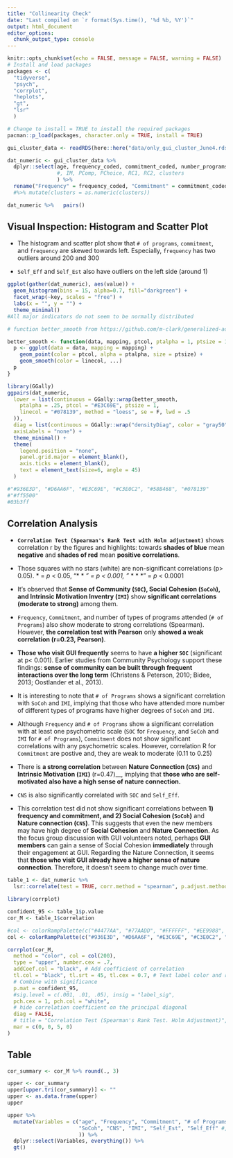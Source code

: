 ```yaml
---
title: "Collinearity Check"
date: "Last compiled on `r format(Sys.time(), '%d %b, %Y')`"
output: html_document
editor_options: 
  chunk_output_type: console
---
```



<!-- output: -->
<!--   rmdformats::readthedown: -->
<!--     self_contained: true -->
<!--     thumbnails: false -->
<!--     lightbox: false -->
<!--     toc_depth: 5 -->
<!--     code_folding: hide -->
<!-- editor_options:  -->
<!--   chunk_output_type: console -->

```r
knitr::opts_chunk$set(echo = FALSE, message = FALSE, warning = FALSE)
# Install and load packages
packages <- c(
  "tidyverse",
  "psych",
  "corrplot",
  "heplots",
  "gt",
  "lsr"
  )

# Change to install = TRUE to install the required packages
pacman::p_load(packages, character.only = TRUE, install = TRUE)
```


```r
gui_cluster_data <- readRDS(here::here("data/only_gui_cluster_June4.rds"))
```

```r
dat_numeric <- gui_cluster_data %>%
  dplyr::select(age, frequency_coded, commitment_coded, number_programs, SOC, SoCoh, CNS, IMI, Self_Est, Self_Eff
                #, IM, PComp, PChoice, RC1, RC2, clusters
                ) %>%
  rename("Frequency" = frequency_coded, "Commitment" = commitment_coded, "# of Programs" = number_programs) 
  #%>% mutate(clusters = as.numeric(clusters))

dat_numeric %>%   pairs()
```


## Visual Inspection: Histogram and Scatter Plot

- The histogram and scatter plot show that `# of programs`, `commitment`, and `frequency` are skewed towards left. Especially, `frequency` has two outliers around 200 and 300

- `Self_Eff` and `Self_Est` also have outliers on the left side (around 1)

```r
ggplot(gather(dat_numeric), aes(value)) +
  geom_histogram(bins = 15, alpha=0.7, fill="darkgreen") +
  facet_wrap(~key, scales = "free") +
  labs(x = "", y = "") +
  theme_minimal()
#All major indicators do not seem to be normally distributed
```

```r
# function better_smooth from https://github.com/m-clark/generalized-additive-models/blob/master/funcs/better_smooth.R

better_smooth <- function(data, mapping, ptcol, ptalpha = 1, ptsize = 1, linecol, ...) {
  p <- ggplot(data = data, mapping = mapping) +
    geom_point(color = ptcol, alpha = ptalpha, size = ptsize) +
    geom_smooth(color = linecol, ...)
  p
}
```

```r
library(GGally)
ggpairs(dat_numeric,
  lower = list(continuous = GGally::wrap(better_smooth,
    ptalpha = .25, ptcol = "#E3C69E", ptsize = 1,
    linecol = "#078139", method = "loess", se = F, lwd = .5
  )),
  diag = list(continuous = GGally::wrap("densityDiag", color = "gray50", lwd = .5)),
  axisLabels = "none") +
  theme_minimal() +
  theme(
    legend.position = "none",
    panel.grid.major = element_blank(),
    axis.ticks = element_blank(),
    text = element_text(size=6, angle = 45)
  )

#"#936E3D", "#D6AA6F", "#E3C69E", "#C3E0C2", "#58B468", "#078139"
#"#ff5500"
#03b3ff
```

## Correlation Analysis
- __`Correlation Test (Spearman's Rank Test with Holm adjustment)`__ shows correlation r by the figures and highlights: towards __shades of blue__ mean __negative__ and __shades of red__ mean __positive correlations__. 

- Those squares with no stars (white) are non-significant correlations (p> 0.05). * = _p_ < 0.05, "* * *" = _p_ < 0.001, "* * * * " = _p_ < 0.0001

- It's observed that __Sense of Community (`SOC`),  Social Cohesion (`SoCoh`), and Intrinsic Motivation Inventry (`IMI`)__ show __significant correlations (moderate to strong)__ among them.   

<!-- - The subset of __Intrinsic Motivation Inventry (`IMI`)__, including __Intrinsic Motivation (enjoyment/ intetests: `IM`)__, __Perceived Competence (`PComp`)__ and __Perceived Chocie (`PChoice`)__ also __show significant correlations__ with `SOC` and `SoCoh` (however, the correlations are weaker compared to the ones with `IMI`) -->

- `Frequency`, `Commitment`, and number of types of programs attended (`# of Programs`) also show moderate to strong correlations (Spearman). However, __the correlation test with Pearson__ only __showed a weak correlation (r=0.23, Pearson)__.
  
- __Those who visit GUI frequently__ seems to have __a higher `SOC`__ (significant at p< 0.001). Earlier studies from Community Psychology support these findings: __sense of community can be built through frequent interactions over the long term__ (Christens & Peterson, 2010; Bidee, 2013; Oostlander et al., 2013). 

- It is interesting to note that `# of Programs` shows a significant correlation with `SoCoh` and `IMI`, implying that those who have attended more number of different types of programs have higher degrees of `SoCoh` and `IMI`.

- Although `Frequency` and `# of Programs` show a significant correlation with at least one psychometric scale (`SOC` for `Frequency`, and `SoCoh` and `IMI` for `# of Programs`), `Commitment` does not show significant correlations with any psychometric scales. However, correlation R for `Commitment` are postive and, they are weak to moderate (0.11 to 0.25)


<!-- Whereas, `SoCoh` (Social Cohesion) does not show any significant correlations with  `Frequency` and `Commitment`, indicating that `SoCoh` does not develop over time through frequent interactions.     -->
  
- There is __a strong correlation__ between __Nature Connection (`CNS`)__ and __Intrinsic Motivation (`IMI`)__ (r=0.47)__, implying that __those who are self-motivated also have a high sense of nature connection.__

- `CNS` is also significantly correlated with `SOC` and `Self_Eff`.
  
<!-- - The number of __program types attended__ (`# of Programs`) shows __significant positive correlations__ with __`Frequency`, `Commitment`, Sense of Community (`SOC`),  Social Cohesion (`SoCoh`), and Intrinsic Motivation (`IMI`)__. Hence, __more committed members__ with __a higher sense of community__ engage in __a variety of programs__. It is also interesting to note that `# of Programs` shows a significant negative correlation with `age`: __older GUI members__ attend __less variety of GUI programs__. -->

- This correlation test did not show significant correlations between __1) frequency and commitment, and 2) Social Cohesion (`SoCoh`)__ and __Nature connection (`CNS`)__. This suggests that even the new members may have high degree of __Social Cohesion__ and __Nature Connection__. As the focus group discussion with GUI volunteers noted, perhaps __GUI members__ can gain a sense of Social Cohesion __immediately__ through their engagement at GUI. Regarding the Nature Connection, it seems that __those who visit GUI already have a higher sense of nature connection__. Therefore, it doesn't seem to change much over time.

  

```r
table_1 <- dat_numeric %>% 
  lsr::correlate(test = TRUE, corr.method = "spearman", p.adjust.method = "holm")

library(corrplot)

confident_95 <- table_1$p.value
cor_M <- table_1$correlation

#col <- colorRampPalette(c("#4477AA", "#77AADD", "#FFFFFF", "#EE9988", "#BB4444"))
col <- colorRampPalette(c("#936E3D", "#D6AA6F", "#E3C69E", "#C3E0C2", "#58B468", "#078139"))

corrplot(cor_M,
  method = "color", col = col(200),
  type = "upper", number.cex = .7,
  addCoef.col = "black", # Add coefficient of correlation
  tl.col = "black", tl.srt = 45, tl.cex = 0.7, # Text label color and rotation
  # Combine with significance
  p.mat = confident_95,
  #sig.level = c(.001, .01, .05), insig = "label_sig",
  pch.cex = 1, pch.col = "white",
  # hide correlation coefficient on the principal diagonal
  diag = FALSE,
  # title = "Correlation Test (Spearman's Rank Test. Holm Adjustment)",
  mar = c(0, 0, 5, 0)
)
```


<!-- ```{r include=FALSE} -->

<!-- corrplot(cor_M, -->
<!--   method = "color", col = col(200), -->
<!--   type = "upper", number.cex = .7, -->
<!--   #addCoef.col = "black", # Add coefficient of correlation -->
<!--   tl.col = "black", tl.srt = 45, tl.cex = 0.7, # Text label color and rotation -->
<!--   # Combine with significance -->
<!--   p.mat = confident_95, -->
<!--   sig.level = c(.001, .01, .05), insig = "label_sig", -->
<!--   pch.cex = 0, pch.col = "white", -->
<!--   # hide correlation coefficient on the principal diagonal -->
<!--   diag = FALSE, -->
<!--   # title = "Correlation Test (Spearman's Rank Test. Holm Adjustment)", -->
<!--   mar = c(0, 0, 5, 0) -->
<!-- ) -->
<!-- ``` -->

## Table

```r
cor_summary <- cor_M %>% round(., 3)

upper <- cor_summary
upper[upper.tri(cor_summary)] <- ""
upper <- as.data.frame(upper)
upper
```

```r
upper %>%
  mutate(Variables = c("age", "Frequency", "Commitment", "# of Programs", "SOC", 
                       "SoCoh", "CNS", "IMI", "Self_Est", "Self_Eff" #, "IM", "PComp", "PChoice", 
                       )) %>%
  dplyr::select(Variables, everything()) %>%
  gt()
```

